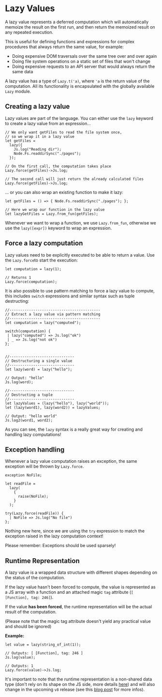 # Lazy Values

A lazy value represents a deferred computation which will automatically memoize the result on the first run, and then return the memoized result on any repeated execution.

This is useful for defining functions and expressions for complex procedures that always return the same value, for example:

- Doing expensive DOM traversals over the same tree over and over again
- Doing file system operations on a static set of files that won't change 
- Doing expensive requests to an API server that would always return the same data

A lazy value has a type of `Lazy.t('a)`, where `'a` is the return value of the computation. All its functionality is encapsulated with the globally available `Lazy` module.

## Creating a lazy value

Lazy values are part of the language. You can either use the `lazy` keyword to create a lazy value from an expression...

```re example
// We only want getFiles to read the file system once,
// so we wrap it in a lazy value
let getFiles =
  lazy({
    Js.log("Reading dir");
    Node.Fs.readdirSync("./pages");
  });

// On the first call, the computation takes place
Lazy.force(getFiles)->Js.log;

// The second call will just return the already calculated files
Lazy.force(getFiles)->Js.log;
```

... or you can also wrap an existing function to make it lazy:

```reason example
let getFiles = () => { Node.Fs.readdirSync("./pages"); };

// Here we wrap our function in the lazy value
let lazyGetFiles = Lazy.from_fun(getFiles);
```

Whenever we want to wrap a function, we use `Lazy.from_fun`, otherwise we use the `lazy([expr])` keyword to wrap an expression.

## Force a lazy computation

Lazy values need to be explicitly executed to be able to return a value. Use the `Lazy.force`to start the execution:

```re example
let computation = lazy(1);

// Returns 1
Lazy.force(computation);
```

It is also possible to use pattern matching to force a lazy value to compute, this includes `switch` expressions and similar syntax such as tuple destructing:

```re example
//------------------------------------------
// Extract a lazy value via pattern matching
//------------------------------------------
let computation = lazy("computed"); 

switch(computation) {
 | lazy("computed") => Js.log("ok")
 | _ => Js.log("not ok")
};


//------------------------------
// Destructuring a single value
//------------------------------
let lazy(word) = lazy("hello");

// Output: "hello"
Js.log(word);

//------------------------------
// Destructing a tuple
//------------------------------
let lazyValues = (lazy("hello"), lazy("world"));
let (lazy(word1), lazy(word2)) = lazyValues;

// Output: "hello world"
Js.log2(word1, word2);
```

As you can see, the `lazy` syntax is a really great way for creating and handling lazy computations!

## Exception handling

Whenever a lazy value computation raises an exception, the same exception will be thrown by `Lazy.force`.

```re example
exception NoFile;

let readFile =
  lazy(
    {
      raise(NoFile);
    }
  );

try(Lazy.force(readFile)) {
  | NoFile => Js.log("No file")
};
```

Nothing new here, since we are using the `try` expression to match the exception raised in the lazy computation context!

Please remember: Exceptions should be used sparsely!


## Runtime Representation

A lazy value is a wrapped data structure with different shapes depending on the status of the computation.

If the lazy value hasn't been forced to compute, the value is represented as a JS array with a function and an attached magic `tag` attribute (`[ [Function], tag: 246]`).

If the value **has been forced**, the runtime representation will be the actual result of the computation.

(Please note that the magic tag attribute doesn't yield any practical value and should be ignored)

**Example:**

```re
let value = lazy(string_of_int(1));

// Outputs: [ [Function], tag: 246 ]
Js.log(value);

// Outputs: 1
Lazy.force(value)->Js.log;
```

It's important to note that the runtime representation is a non-shared data
type (don't rely on its shape on the JS side, more details [here](common-data-types#non-shared-data-types)) and will also change in the
upcoming `v8` release (see this [blog post](/blog/a-story-of-lazy-encoding) for
more infos).


